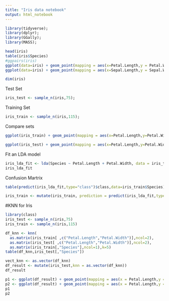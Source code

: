 ```yaml
---
title: "Iris data notebook"
output: html_notebook
---
```


```r
library(tidyverse);
library(dplyr);
library(GGally);
library(MASS);
```


```r
head(iris)
table(iris$Species)
#ggpairs(iris)
ggplot(data=iris) + geom_point(mapping = aes(x=Petal.Length,y = Petal.Width,color=Species))
ggplot(data=iris) + geom_point(mapping = aes(x=Sepal.Length,y = Sepal.Width,color=Species))
```

```r
dim(iris)
```

Test Set
```r
iris_test <- sample_n(iris,75);
```

Training Set
```r
iris_train <- sample_n(iris,115);
```

Compare sets
```r
ggplot(iris_train) + geom_point(mapping = aes(x=Petal.Length,y=Petal.Width,color=Species))

ggplot(iris_test) + geom_point(mapping = aes(x=Petal.Length,y=Petal.Width,color=Species))
```

Fit an LDA model
```r
iris_lda_fit <- lda(Species ~ Petal.Length + Petal.Width, data = iris_train)
iris_lda_fit
```

Confusion Martrix
```r
table(predict(iris_lda_fit,type="class")$class,data=iris_train$Species)
```

```r
iris_train <- mutate(iris_train, prediction = predict(iris_lda_fit,type="class")$class)
```


#KNN for Iris
```r
library(class)
iris_test <- sample_n(iris,75)
iris_train <- sample_n(iris,115)
```

```r
df_knn <- knn(
  as.matrix(iris_train[ ,c("Petal.Length","Petal.Width")],ncol=2),
  as.matrix(iris_test[ ,c("Petal.Length","Petal.Width")],ncol=2),
  as.matrix(iris_train[,"Species"],ncol=1),k=5)
table(df_knn,iris_test[,"Species"])
```

```r
vect_knn <- as.vector(df_knn)
df_result <- mutate(iris_test,knn = as.vector(df_knn))
df_result
```

```r
p1 <- ggplot(df_result) + geom_point(mapping = aes(x = Petal.Length,y = Petal.Width,color = Species))
p2 <- ggplot(df_result) + geom_point(mapping = aes(x = Petal.Length,y = Petal.Width,color = knn))
p1
p2
```








